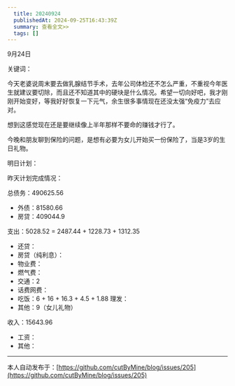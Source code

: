 ```yaml
---
  title: 20240924
  publishedAt: 2024-09-25T16:43:39Z
  summary: 查看全文>>
  tags: []
---
```


9月24日 

关键词：

今天老婆说周末要去做乳腺结节手术，去年公司体检还不怎么严重，不重视今年医生就建议要切除，而且还不知道其中的硬块是什么情况。希望一切向好吧，我才刚刚开始变好，等我好好恢复一下元气，余生很多事情现在还没太强“免疫力”去应对。

想到这感觉现在还是要继续像上半年那样不要命的赚钱才行了。

今晚和朋友聊到保险的问题，是想有必要为女儿开始买一份保险了，当是3岁的生日礼物。

明日计划：

昨天计划完成情况：

总债务：490625.56
- 外债：81580.66
- 房贷：409044.9

支出：5028.52 = 2487.44 + 1228.73 + 1312.35
- 还贷：
- 房贷（纯利息）：
- 物业费：
- 燃气费：
- 交通：2
- 话费网费：
- 吃饭：6 + 16 + 16.3 + 4.5 + 1.88
 理发：
- 其他：9（女儿礼物）

收入：15643.96
- 工资：
- 其他：


---
本人自动发布于：[https://github.com/cutByMine/blog/issues/205](https://github.com/cutByMine/blog/issues/205)
